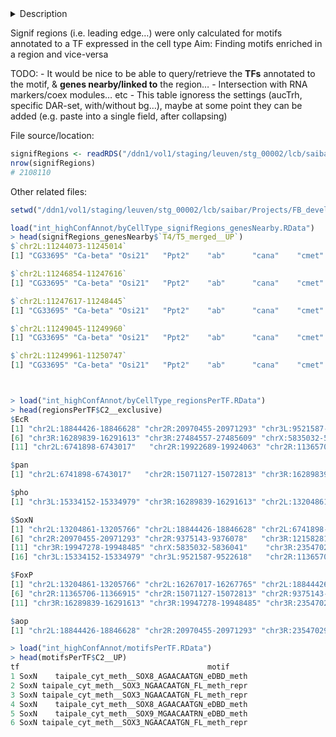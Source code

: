 <details><summary>Description</summary>
## Regions per motif

#### Columns: 
- ...

</details>


Signif regions (i.e. leading edge...) were only calculated for motifs annotated to a TF expressed in the cell type
Aim: Finding motifs enriched in a region and vice-versa

TODO:
- It would be nice to be able to query/retrieve the **TFs** annotated to the motif, & **genes nearby/linked to** the region...
- Intersection with RNA markers/coex modules... etc
- This table ignoress the settings (aucTrh, specific DAR-set, with/without bg...),  maybe at some point they can be added (e.g. paste into a single field, after collapsing)

File source/location:

```r
signifRegions <- readRDS("/ddn1/vol1/staging/leuven/stg_00002/lcb/saibar/Projects/FB_devel/20200220_MotifsInEnhancers/1_global/motifEnrichment_DAR_anyAnnot/signifRegions.Rds")
nrow(signifRegions)
# 2108110
```

Other related files:
```r
setwd("/ddn1/vol1/staging/leuven/stg_00002/lcb/saibar/Projects/FB_devel/20200220_MotifsInEnhancers/1_global")

load("int_highConfAnnot/byCellType_signifRegions_genesNearby.RData")
> head(signifRegions_genesNearby$`T4/T5_merged__UP`)
$`chr2L:11244073-11245014`
[1] "CG33695" "Ca-beta" "Osi21"   "Ppt2"    "ab"      "cana"    "cmet"    "mre11"  

$`chr2L:11246854-11247616`
[1] "CG33695" "Ca-beta" "Osi21"   "Ppt2"    "ab"      "cana"    "cmet"    "mre11"  

$`chr2L:11247617-11248445`
[1] "CG33695" "Ca-beta" "Osi21"   "Ppt2"    "ab"      "cana"    "cmet"    "mre11"  

$`chr2L:11249045-11249960`
[1] "CG33695" "Ca-beta" "Osi21"   "Ppt2"    "ab"      "cana"    "cmet"    "mre11"  

$`chr2L:11249961-11250747`
[1] "CG33695" "Ca-beta" "Osi21"   "Ppt2"    "ab"      "cana"    "cmet"    "mre11"  



> load("int_highConfAnnot/byCellType_regionsPerTF.RData")
> head(regionsPerTF$C2__exclusive)
$EcR
[1] "chr2L:18844426-18846628" "chr2R:20970455-20971293" "chr3L:9521587-9522618"   "chr3R:12158281-12160106" "chr3R:13182938-13185668"
[6] "chr3R:16289839-16291613" "chr3R:27484557-27485609" "chrX:5835032-5836041"    "chr3R:18935403-18935934" "chr2R:15071127-15072813"
[11] "chr2L:6741898-6743017"   "chr2R:19922689-19924063" "chr2R:11365706-11366915" "chr2L:18165194-18165889" "chr2L:16267017-16267765"

$pan
[1] "chr2L:6741898-6743017"   "chr2R:15071127-15072813" "chr3R:16289839-16291613" "chr3L:15334152-15334979" "chr3R:18935403-18935934"

$pho
[1] "chr3L:15334152-15334979" "chr3R:16289839-16291613" "chr2L:13204861-13205766" "chr3R:12158281-12160106" "chr2L:18165194-18165889"

$SoxN
[1] "chr2L:13204861-13205766" "chr2L:18844426-18846628" "chr2L:6741898-6743017"   "chr2R:15071127-15072813" "chr2R:19922689-19924063"
[6] "chr2R:20970455-20971293" "chr2R:9375143-9376078"   "chr3R:12158281-12160106" "chr3R:13182938-13185668" "chr3R:16289839-16291613"
[11] "chr3R:19947278-19948485" "chrX:5835032-5836041"    "chr3R:23547029-23548533" "chr3R:27484557-27485609" "chr2L:8333368-8334590"  
[16] "chr3L:15334152-15334979" "chr3L:9521587-9522618"   "chr2R:11365706-11366915" "chr2L:16267017-16267765"

$FoxP
[1] "chr2L:13204861-13205766" "chr2L:16267017-16267765" "chr2L:18844426-18846628" "chr2L:6741898-6743017"   "chr2L:8333368-8334590"  
[6] "chr2R:11365706-11366915" "chr2R:15071127-15072813" "chr2R:9375143-9376078"   "chr3R:12158281-12160106" "chr3R:13182938-13185668"
[11] "chr3R:16289839-16291613" "chr3R:19947278-19948485" "chr3R:23547029-23548533" "chrX:5835032-5836041"   

$aop
[1] "chr2L:18844426-18846628" "chr2R:20970455-20971293" "chr3R:23547029-23548533"

> load("int_highConfAnnot/motifsPerTF.RData")
> head(motifsPerTF$C2__UP)
tf                                          motif
1 SoxN    taipale_cyt_meth__SOX8_AGAACAATGN_eDBD_meth
2 SoxN taipale_cyt_meth__SOX3_NGAACAATGN_FL_meth_repr
3 SoxN taipale_cyt_meth__SOX3_NGAACAATGN_FL_meth_repr
4 SoxN    taipale_cyt_meth__SOX8_AGAACAATGN_eDBD_meth
5 SoxN    taipale_cyt_meth__SOX9_MGAACAATRN_eDBD_meth
6 SoxN taipale_cyt_meth__SOX3_NGAACAATGN_FL_meth_repr
```